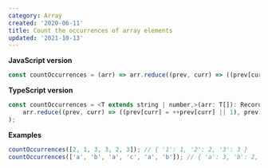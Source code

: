 ```yaml
---
category: Array
created: '2020-06-11'
title: Count the occurrences of array elements
updated: '2021-10-13'
---
```


**JavaScript version**

```js
const countOccurrences = (arr) => arr.reduce((prev, curr) => ((prev[curr] = ++prev[curr] || 1), prev), {});
```

**TypeScript version**

```js
const countOccurrences = <T extends string | number,>(arr: T[]): Record<T, number> => (
    arr.reduce((prev, curr) => ((prev[curr] = ++prev[curr] || 1), prev), {}as Record<T, number>)
);
```

**Examples**

```js
countOccurrences([2, 1, 3, 3, 2, 3]); // { '1': 1, '2': 2, '3': 3 }
countOccurrences(['a', 'b', 'a', 'c', 'a', 'b']); // { 'a': 3, 'b': 2, 'c': 1 }
```
